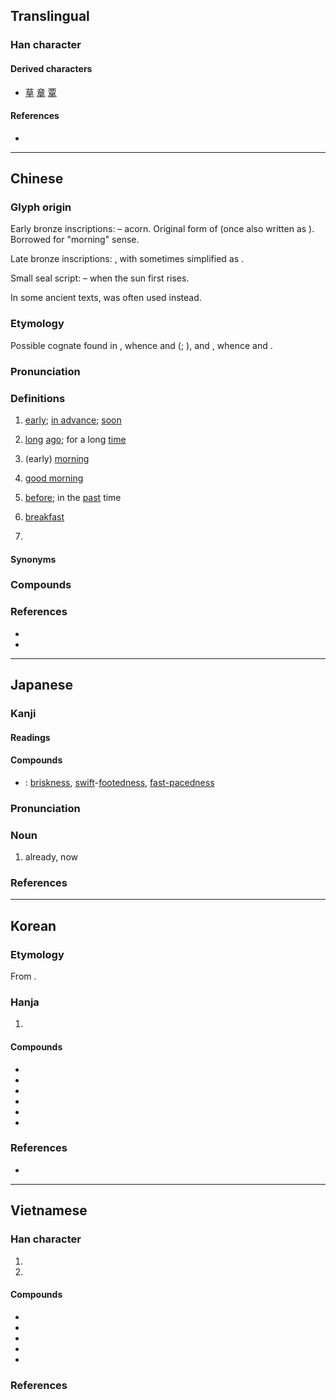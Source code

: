 {{character info}}
==Translingual==
{{stroke order|strokes=6}}
{{stroke order|type=animate}}

===Han character===
{{Han char|rn=72|rad=日|as=02|sn=6|four=60400|canj=AJ|ids=⿱日十}}

====Derived characters====
* [[草]] [[章]] [[覃]]

====References====
* {{Han ref|kx=0489.120|dkj=13742|dj=0850.090|hdz=21483.060|uh=65E9|ud=26089|bh=A6AD|bd=42669}}

----

==Chinese==
{{zh-forms}}

===Glyph origin===
{{Han etym}}

Early bronze inscriptions: {{liushu|p}} – acorn. Original form of {{och-l|皂}} (once also written as {{l|zh|草}}). Borrowed for "morning" sense.

Late bronze inscriptions: {{Han compound|日|棗|ls=psc|c1=s|c2=p|t1=sun}}, with {{zh-l|*棗}} sometimes simplified as {{zh-l|*朿}}.

Small seal script: {{Han compound|日|甲|ls=ic|t1=sun|t2=first}} – when the sun first rises.

In some ancient texts, {{och-l|蚤}} was often used instead.

===Etymology===
Possible cognate found in {{cog|hmx-pro|*ntsi̯ouˣ||early}}, whence {{cog|mww|ntxov}} and {{cog|ium|nziou}} ({{zh-ref|Baxter and Sagart, 2014}}; {{zh-ref|Schuessler, 2007}}), and {{cog|tai-pro|*ɟa:wᶜ||early morning}}, whence {{cog|th|เช้า}} and {{cog|khb|ᦋᧁᧉ}}.

===Pronunciation===
{{zh-pron
|m=zǎo
|ma=y
|m-s=zao3
|dg=зо2
|c=zou2
|g=zau3
|h=pfs=chó
|j=zau2
|mb=cǎu
|md=cā/cō̤
|md_note=cā - vernacular; cō̤ - literary
|mn=qz,tw,xm,zz:chá/qz,tw,xm,zz:chái/qz:chó͘/xm,zz:chó
|mn_note=chá - vernacular; chái - vernacular (for certain words); chó͘/chó - literary
|mn-t=za2
|w=2tsau
|x=zau3
|mc=y
|oc=y
|cat=n,a,adv,intj,pn
}}

===Definitions===
{{zh-hanzi}}

# [[early]]; [[in advance]]; [[soon]]
#: {{zh-x|我 醒 得 很 早。|I woke up '''early'''.}}
#: {{zh-x|你 能 不 能 早 一點 來？|Can you be here a little '''earlier'''?}}
#: {{zh-x|請問，我 今天 早 走 一會兒{r} 行 嗎？|Please could I leave '''early''' today?}}
#: {{zh-ant|遲}}
# [[long]] [[ago]]; for a long [[time]]
#: {{zh-x|他 早 走 了。|He left long ago.}}
#: {{zh-x|這 個 變壓器 已經 燒 毀 了，早 該 拆 換 一 個 新 的 了。|This transformer has burnt out. It should have been replaced a long time ago.}}
# (early) [[morning]]
#: {{zh-x|我 今 早 沒 有 見到 他。|I didn't see him this '''morning'''.}}
# [[good morning]]
#: {{zh-x|老師 早！|'''Good morning''', teacher!}}
# [[before]]; in the [[past]] time
#: {{zh-x|現在 這麼 匆忙，你 早 幹{gàn}嗎{má} 去 了。|So now you are in a hurry. What were you doing before?}}
# {{lb|zh|Hainanese}} [[breakfast]]
# {{surname|zh}}

====Synonyms====
{{zh-dial}}
{{zh-dial|早安}}
{{zh-dial|早餐}}

===Compounds===
{{zh-der|儘早|半早|一早起了|古早|可早|一早|一黑早|大清早|不早不晚|一早起|一大早|不早|屍骨早寒|侵早|及早|大清早上|好早晚|大清早起|大早|多早晚|即早兒|又早|早生貴子|早晌|早期|早賜玉音|早遲|早衰|早來|早年|早茶|早退|早婚|拜早年|早報|早材|早參|早死|早起|早餐會|早就|早慧|早占勿藥|早名必折|早尖|早難道|早場|早飯|早夭|早早|早是|早膳|打早|早出晚歸|早熟|明早|提早|早晨|早衙|早春|早霞|清早|早上|早點兒|早稻|早課|早班|早已|早熟兒童|早點|早先|早產兒|早餐|早霜|早逝|早迷晚寤|次早|早晚|早日|早安|早則|早產|早朝|早操|遲早|絕早|趕早|起早貪黑|遛早兒|老早|起早|黑早|這早晚|還早|遲行早住|言之過早|趁早|𠢕早:gâu-chá|早頓:chá-tǹg|透早:thàu-chá|早齋:chá-chai;Min Nan|冗早:liōng-chá;Min Nan}}

===References===
* {{R:yue:Hanzi}}
* {{thcwd|2446}}

{{zh-cat|Beginning}}

----

==Japanese==

===Kanji===
{{ja-kanji|grade=1|rs=日02}}

====Readings====
{{ja-readings
|goon=そう
|kanon=そう
|kanyoon=さっ
|kun=はや-い, はや-まる, はや-める, さ-
}}

====Compounds====
* {{ja-r|足%早|あし%ばや}}: [[briskness]], [[swift]]-[[footed]][[-ness|ness]], [[fast-paced]][[-ness|ness]]

{{ja-kanjitab|はや|yomi=k}}

===Pronunciation===
{{ja-pron|yomi=k|はや|acc=1|acc_ref=DJR}}

===Noun===
{{ja-noun|はや}}

# already, now

===References===
<references/>

----

==Korean==

===Etymology===
From {{der|ko|ltc|-}} {{ltc-l|早|id=1}}. {{hanja-hunmong|조〯|cwo|天文#상01B}}

===Hanja===
{{ko-hanja-search}}
{{ko-hanja|일찍|조}}

# {{hanja form of|조|[[early]]}}

====Compounds====
{{der-top3|Compounds}}
* {{ko-l|조기|早期}}
* {{ko-l|조속|早速}}
* {{ko-l|조숙|早熟}}
* {{ko-l|조조|早朝}}
* {{ko-l|조퇴|早退}}
* {{ko-l|조만간|早晩間}}
{{der-bottom}}

===References===
* {{R:hanjadoc|4542}}

----

==Vietnamese==

===Han character===
{{vi-readings|rs=日02
|hanviet=tảo-tdcndg;tdcntd;gdhn;bonet;genibrel
|phienthiet=子皓 tử hạo
|nom=tảo-tdcntd;bonet;taberd, chảo-tdcndg, tảu
}}

# {{han tu form of|tảo|[[early]]; [[in advance]]}}
# {{han tu form of|tảo|[[morning]]}}

====Compounds====
{{der-top3|Compounds}}
* {{vi-l|早禾|tảo hoà}}
* {{vi-l|早來|tảo lai}}
* {{vi-l|早時|tảo thì}}
* {{vi-l|早晚|tảo vãn}}
* {{vi-l|太早|thái tảo}}
{{der-bottom}}

===References===
<references/>